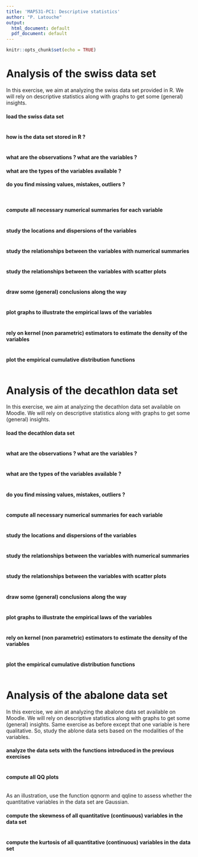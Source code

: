 ```yaml
---
title: 'MAP531-PC1: Descriptive statistics'
author: "P. Latouche"
output:
  html_document: default
  pdf_document: default
---
```


```r
knitr::opts_chunk$set(echo = TRUE)
```

# Analysis of the swiss data set

In this exercise, we aim at analyzing the swiss data set provided in R. We will rely on descriptive statistics along with graphs to get some (general) insights. 

#### load the swiss data set

```r

```


#### how is the data set stored in R ? 
```r

```



#### what are the observations ? what are the variables ? 



#### what are the types of the variables available ? 



#### do you find missing values, mistakes, outliers ? 
```r

```
```r

```


#### compute all necessary numerical summaries for each variable
```r

```

#### study the locations and dispersions of the variables 
```r


```

#### study the relationships between the variables with numerical summaries
```r


```

#### study the relationships between the variables with scatter plots
```r

```

#### draw some (general) conclusions along the way
```r

```

#### plot graphs to illustrate the empirical laws of the variables
```r

```

#### rely on kernel (non parametric) estimators to estimate the density of the variables

```r

```

#### plot the empirical cumulative distribution functions
```r

```


# Analysis of the decathlon data set

In this exercise, we aim at analyzing the decathlon data set available on Moodle. We will rely on descriptive statistics along with graphs to get some (general) insights. 

#### load the decathlon data set
```r

```

#### what are the observations ? what are the variables ? 
```r

```

#### what are the types of the variables available ? 
```r

```

#### do you find missing values, mistakes, outliers ? 
```r

```

#### compute all necessary numerical summaries for each variable
```r

```

#### study the locations and dispersions of the variables 
```r

```

#### study the relationships between the variables with numerical summaries
```r

```

#### study the relationships between the variables with scatter plots
```r

```

#### draw some (general) conclusions along the way
```r

```

#### plot graphs to illustrate the empirical laws of the variables
```r

```
#### rely on kernel (non parametric) estimators to estimate the density of the variables
```r

```
#### plot the empirical cumulative distribution functions
```r

```


# Analysis of the abalone data set

In this exercise, we aim at analyzing the abalone data set available on Moodle. We will rely on descriptive statistics along with graphs to get some (general) insights. Same exercise as before except that one variable is here qualitative. So, study the ablone data sets based on the modalities of the variables. 


#### analyze the data sets with the functions introduced in the previous exercises
```r

```

#### compute all QQ plots
```r

```
As an illustration, use the function qqnorm and qqline to assess whether the quantitative variables in the data set are Gaussian. 


#### compute the skewness of all quantitative (continuous) variables in the data set
```r

```

#### compute the kurtosis of all quantitative (continuous) variables in the data set
```r

```
